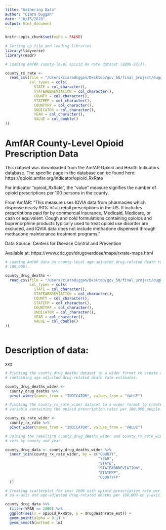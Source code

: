 ```yaml
---
title: "Gathering Data"
author: "Ciara Duggan"
date: "10/15/2020"
output: html_document
---
```


```r
knitr::opts_chunk$set(echo = FALSE)
 
# Setting up file and loading libraries
library(tidyverse)
library(readr)
```


```r

# Loading AmfAR county-level opioid Rx rate dataset (2006-2017).

county_rx_rate <- 
  read_csv(file = "/Users/ciaraduggan/Desktop/gov_50/final_project/duggan_final_project_gov50/raw_data/county_opioid_RxRate.csv", 
           col_types = cols(
             STATE = col_character(),
             STATEABBREVIATION = col_character(),
             COUNTY = col_character(),
             STATEFP = col_character(),
             COUNTYFP = col_character(),
             INDICATOR = col_character(),
             YEAR = col_character(),
             VALUE = col_double()
))


```

# AmfAR County-Level Opioid Prescription Data

This dataset was downloaded from the AmfAR Opioid and Health Indicators database.
The specific page in the database can be found here: 
https://opioid.amfar.org/indicator/opioid_RxRate

For indicator "opioid_RxRate", the "value" measure signifies the number of 
opioid prescriptions per 100 persons in the county.

From AmfAR: "This measure uses IQVIA data from pharmacies which dispense nearly 
90% of all retail prescriptions in the US. It includes prescriptions paid for by
commercial insurance, Medicaid, Medicare, or cash or equivalent. Cough and cold 
formulations containing opioids and buprenorphine products typically used to
treat opioid use disorder are excluded, and IQVIA data does not include 
methadone dispensed through methadone maintenance treatment programs."

Data Source: Centers for Disease Control and Prevention

Available at: https://www.cdc.gov/drugoverdose/maps/rxrate-maps.html

```r

# Loading AmfAR data on county-level age-adjusted drug-related death rate (per
# 100,000).

county_drug_deaths <-
  read_csv(file = "/Users/ciaraduggan/Desktop/gov_50/final_project/duggan_final_project_gov50/raw_data/county_ageadjusted_drugdeathrate.csv", 
           col_types = cols(
             STATE = col_character(),
             STATEABBREVIATION = col_character(),
             COUNTY = col_character(),
             STATEFP = col_character(),
             COUNTYFP = col_character(),
             INDICATOR = col_character(),
             YEAR = col_character(),
             VALUE = col_double()
)) 
       
```
  
          
# Description of data:

xxx


```r

# Pivoting the county_drug_deaths dataset to a wider format to create a variable
# containing age-adjusted drug-related death rate estimates.

county_drug_deaths_wider <-
  county_drug_deaths %>%
  pivot_wider(names_from = "INDICATOR", values_from = "VALUE")

# Pivoting the county_rx_rate_wider dataset to a wider format to create a
# variable containing the opioid prescription rates per 100,000 people.

county_rx_rate_wider <-
  county_rx_rate %>%
  pivot_wider(names_from = "INDICATOR", values_from = "VALUE")

# Joining the resulting county_drug_deaths_wider and county_rx_rate_wider data
# sets by county and year.

county_drug_data <- county_drug_deaths_wider %>%
  inner_join(county_rx_rate_wider, by = c("COUNTY", 
                                          "YEAR", 
                                          "STATE", 
                                          "STATEABBREVIATION",
                                          "STATEFP",
                                          "COUNTYFP"
  ))
```

```r

# Creating scatterplot for year 2006 with opioid prescription rate per 100,000
# on x-axis and age-adjusted drug-related deaths per 100,000 on y-axis.

county_drug_data %>%
  filter(YEAR == 2006) %>%
  ggplot(aes(x = opioid_RxRate, y = drugdeathrate_est)) +
  geom_point(alpha = 0.1) +
  geom_smooth(method = lm)

```

